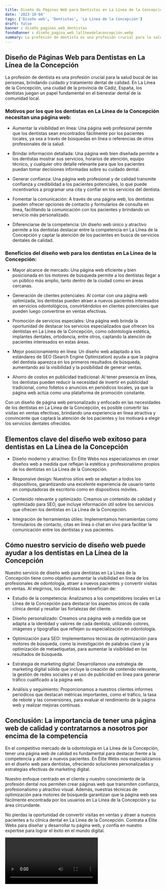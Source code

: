 ```yaml
---
title: Diseño de Páginas Web para Dentistas en La Línea de la Concepción
date: '2023-10-04'
tags: ['Diseño web', 'Dentistas', 'La Línea de la Concepción']
draft: false
banner : diseño_paginas_web_dentistas
fondoBanner : diseño_pagina_web_lalíneadelaconcepción.webp
summary: La profesión de dentista es una profesión crucial para la salud bucal de las personas, brindando cuidado y tratamiento dental de calidad. En La Línea de la Concepción, una ciudad de la provincia de Cádiz, España, los dentistas juegan un papel fundamental en el bienestar dental de la comunidad local. 
---
```


## Diseño de Páginas Web para Dentistas en La Línea de la Concepción

La profesión de dentista es una profesión crucial para la salud bucal de las personas, brindando cuidado y tratamiento dental de calidad. En La Línea de la Concepción, una ciudad de la provincia de Cádiz, España, los dentistas juegan un papel fundamental en el bienestar dental de la comunidad local. 

### Motivos por los que los dentistas en La Línea de la Concepción necesitan una página web:

- Aumentar la visibilidad en línea: Una página web profesional permite que los dentistas sean encontrados fácilmente por los pacientes locales, ya sea a través de búsquedas en línea o referencias de otros profesionales de la salud.

- Brindar información detallada: Una página web bien diseñada permite a los dentistas mostrar sus servicios, horarios de atención, equipo técnico, y cualquier otro detalle relevante para que los pacientes puedan tomar decisiones informadas sobre su cuidado dental.

- Generar confianza: Una página web profesional y de calidad transmite confianza y credibilidad a los pacientes potenciales, lo que puede incentivarlos a programar una cita y confiar en los servicios del dentista.

- Fomentar la comunicación: A través de una página web, los dentistas pueden ofrecer opciones de contacto y formularios de consulta en línea, facilitando la comunicación con los pacientes y brindando un servicio más personalizado.

- Diferenciarse de la competencia: Un diseño web único y atractivo permite a los dentistas destacar entre la competencia en La Línea de la Concepción y captar la atención de los pacientes en busca de servicios dentales de calidad.

### Beneficios del diseño web para los dentistas en La Línea de la Concepción:

- Mayor alcance de mercado: Una página web eficiente y bien posicionada en los motores de búsqueda permite a los dentistas llegar a un público más amplio, tanto dentro de la ciudad como en áreas cercanas.

- Generación de clientes potenciales: Al contar con una página web optimizada, los dentistas pueden atraer a nuevos pacientes interesados en servicios odontológicos, convirtiéndolos en clientes potenciales que pueden luego convertirse en ventas efectivas.

- Promoción de servicios especiales: Una página web brinda la oportunidad de destacar los servicios especializados que ofrecen los dentistas en La Línea de la Concepción, como odontología estética, implantes dentales, ortodoncia, entre otros, captando la atención de pacientes interesados en estas áreas.

- Mejor posicionamiento en línea: Un diseño web adaptado a los estándares de SEO (Search Engine Optimization) ayuda a que la página del dentista aparezca en los primeros resultados de búsqueda, aumentando así la visibilidad y la posibilidad de generar ventas.

- Ahorro de costos en publicidad tradicional: Al tener presencia en línea, los dentistas pueden reducir la necesidad de invertir en publicidad tradicional, como folletos o anuncios en periódicos locales, ya que la página web actúa como una plataforma de promoción constante.

Con un diseño de página web personalizado y enfocado en las necesidades de los dentistas en La Línea de la Concepción, es posible convertir las visitas en ventas efectivas, brindando una experiencia en línea atractiva y convincente que captará la atención de los pacientes y los motivará a elegir los servicios dentales ofrecidos.

<GifSeo />

<Cta />

## Elementos clave del diseño web exitoso para dentistas en La Línea de la Concepción

- Diseño moderno y atractivo: En Élite Webs nos especializamos en crear diseños web a medida que reflejan la estética y profesionalismo propios de los dentistas en La Línea de la Concepción.

- Responsive design: Nuestros sitios web se adaptan a todos los dispositivos, garantizando una excelente experiencia de usuario tanto en computadoras de escritorio como en dispositivos móviles.

- Contenido relevante y optimizado: Creamos un contenido de calidad y optimizado para SEO, que incluye información útil sobre los servicios que ofrecen los dentistas en La Línea de la Concepción.

- Integración de herramientas útiles: Implementamos herramientas como formularios de contacto, citas en línea o chat en vivo para facilitar la comunicación entre los dentistas y sus pacientes.

## Cómo nuestro servicio de diseño web puede ayudar a los dentistas en La Línea de la Concepción

Nuestro servicio de diseño web para dentistas en La Línea de la Concepción tiene como objetivo aumentar la visibilidad en línea de los profesionales de odontología, atraer a nuevos pacientes y convertir visitas en ventas. Al elegirnos, los dentistas se benefician de:

- Estudio de la competencia: Analizamos a los competidores locales en La Línea de la Concepción para destacar los aspectos únicos de cada clínica dental y resaltar las fortalezas del cliente.

- Diseño personalizado: Creamos una página web a medida que se adapta a la identidad y valores de cada dentista, utilizando colores, imágenes y tipografías que reflejen su especialización en odontología.

- Optimización para SEO: Implementamos técnicas de optimización para motores de búsqueda, como la investigación de palabras clave y la optimización de metaetiquetas, para aumentar la visibilidad en los resultados de búsqueda.

- Estrategia de marketing digital: Desarrollamos una estrategia de marketing digital sólida que incluye la creación de contenido relevante, la gestión de redes sociales y el uso de publicidad en línea para generar tráfico cualificado a la página web.

- Análisis y seguimiento: Proporcionamos a nuestros clientes informes periódicos que destacan métricas importantes, como el tráfico, la tasa de rebote y las conversiones, para evaluar el rendimiento de la página web y realizar mejoras continuas.

## Conclusión: La importancia de tener una página web de calidad y contratarnos a nosotros por encima de la competencia

En el competitivo mercado de la odontología en La Línea de la Concepción, tener una página web de calidad es fundamental para destacar frente a la competencia y atraer a nuevos pacientes. En Élite Webs nos especializamos en el diseño web para dentistas, ofreciendo soluciones personalizadas y estrategias efectivas de marketing digital.

Nuestro enfoque centrado en el cliente y nuestro conocimiento de la profesión dental nos permiten crear páginas web que transmiten confianza, profesionalismo y atractivo visual. Además, nuestras técnicas de optimización para motores de búsqueda garantizan que la página web sea fácilmente encontrada por los usuarios en La Línea de la Concepción y su área circundante.

No pierdas la oportunidad de convertir visitas en ventas y atraer a nuevos pacientes a tu clínica dental en La Línea de la Concepción. Contrata a Élite Webs para diseñar y desarrollar tu página web, y confía en nuestro expertise para lograr el éxito en el mundo digital.

<Video />

<CtaBot job='Dentistas' city='La Línea de la Concepción'/>

<Gmaps query='La Línea de la Concepción+españa+maps' />